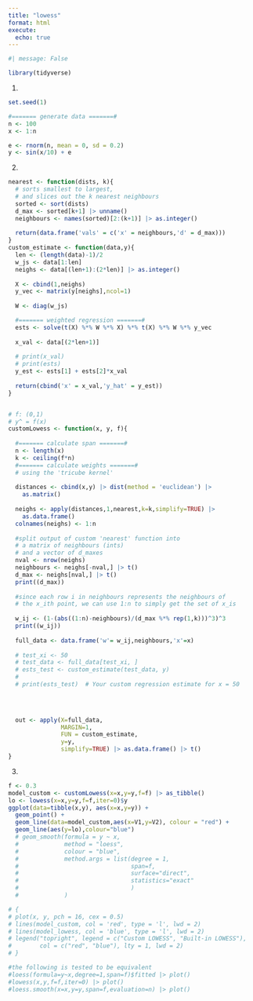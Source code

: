 ```yaml
---
title: "lowess"
format: html
execute: 
  echo: true
---
```


```r
#| message: False

library(tidyverse)

```

1.

```r
set.seed(1)

#======= generate data =======#
n <- 100
x <- 1:n

e <- rnorm(n, mean = 0, sd = 0.2)
y <- sin(x/10) + e
```

2.  

```r

nearest <- function(dists, k){
  # sorts smallest to largest, 
  # and slices out the k nearest neighbours
  sorted <- sort(dists)
  d_max <- sorted[k+1] |> unname()
  neighbours <- names(sorted)[2:(k+1)] |> as.integer()
  
  return(data.frame('vals' = c('x' = neighbours,'d' = d_max)))
}
custom_estimate <- function(data,y){
  len <- (length(data)-1)/2
  w_js <- data[1:len]
  neighs <- data[(len+1):(2*len)] |> as.integer()
  
  X <- cbind(1,neighs)
  y_vec <- matrix(y[neighs],ncol=1)
  
  W <- diag(w_js)

  #======= weighted regression =======#
  ests <- solve(t(X) %*% W %*% X) %*% t(X) %*% W %*% y_vec
  
  x_val <- data[(2*len+1)]
  
  # print(x_val)
  # print(ests)
  y_est <- ests[1] + ests[2]*x_val
  
  return(cbind('x' = x_val,'y_hat' = y_est))
}


# f: (0,1)
# y^ = f(x)
customLowess <- function(x, y, f){
  
  #======= calculate span =======#
  n <- length(x)
  k <- ceiling(f*n)
  #======= calculate weights =======#
  # using the 'tricube kernel'
  
  distances <- cbind(x,y) |> dist(method = 'euclidean') |>
    as.matrix()
  
  neighs <- apply(distances,1,nearest,k=k,simplify=TRUE) |>
    as.data.frame()
  colnames(neighs) <- 1:n
  
  #split output of custom 'nearest' function into 
  # a matrix of neighbours (ints)
  # and a vector of d_maxes
  nval <- nrow(neighs)
  neighbours <- neighs[-nval,] |> t()
  d_max <- neighs[nval,] |> t()
  print((d_max))
  
  #since each row i in neighbours represents the neighbours of 
  # the x_ith point, we can use 1:n to simply get the set of x_is
  
  w_ij <- (1-(abs((1:n)-neighbours)/(d_max %*% rep(1,k)))^3)^3
  print((w_ij))
  
  full_data <- data.frame('w'= w_ij,neighbours,'x'=x)
  
  # test_xi <- 50
  # test_data <- full_data[test_xi, ]
  # ests_test <- custom_estimate(test_data, y)
  # 
  # print(ests_test)  # Your custom regression estimate for x = 50

  

  
  out <- apply(X=full_data,
               MARGIN=1,
               FUN = custom_estimate, 
               y=y, 
               simplify=TRUE) |> as.data.frame() |> t()
}
```



3.  

```r
f <- 0.3
model_custom <- customLowess(x=x,y=y,f=f) |> as_tibble()
lo <- lowess(x=x,y=y,f=f,iter=0)$y
ggplot(data=tibble(x,y), aes(x=x,y=y)) +
  geom_point() +
  geom_line(data=model_custom,aes(x=V1,y=V2), colour = "red") +
  geom_line(aes(y=lo),colour="blue")
  # geom_smooth(formula = y ~ x, 
  #             method = "loess",
  #             colour = "blue",
  #             method.args = list(degree = 1,
  #                                span=f,
  #                                surface="direct",
  #                                statistics="exact"
  #                                )
  #             )
```

```r
# {
# plot(x, y, pch = 16, cex = 0.5)
# lines(model_custom, col = 'red', type = 'l', lwd = 2)
# lines(model_lowess, col = 'blue', type = 'l', lwd = 2)
# legend("topright", legend = c("Custom LOWESS", "Built-in LOWESS"),
#        col = c("red", "blue"), lty = 1, lwd = 2)
# }

#the following is tested to be equivalent
#loess(formula=y~x,degree=1,span=f)$fitted |> plot()
#lowess(x,y,f=f,iter=0) |> plot()
#loess.smooth(x=x,y=y,span=f,evaluation=n) |> plot()
```


